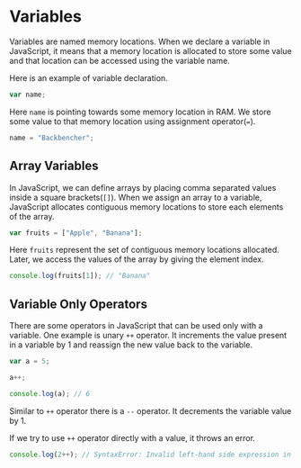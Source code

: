 
<Layout>
<SEO title="Variables in JavaScript" />
<JSLayout>

# Variables

Variables are named memory locations. When we declare a variable in JavaScript, it means that a memory location is allocated to store some value and that location can be accessed using the variable name.

Here is an example of variable declaration.

```javascript
var name;
```

Here `name` is pointing towards some memory location in RAM. We store some value to that memory location using assignment operator(`=`).

```javascript
name = "Backbencher";
```

## Array Variables

In JavaScript, we can define arrays by placing comma separated values inside a square brackets(`[]`). When we assign an array to a variable, JavaScript allocates contiguous memory locations to store each elements of the array.

```javascript
var fruits = ["Apple", "Banana"];
```

Here `fruits` represent the set of contiguous memory locations allocated. Later, we access the values of the array by giving the element index.

```javascript
console.log(fruits[1]); // "Banana"
```

## Variable Only Operators

There are some operators in JavaScript that can be used only with a variable. One example is unary `++` operator. It increments the value present in a variable by 1 and reassign the new value back to the variable.

```javascript
var a = 5;

a++;

console.log(a); // 6
```

Similar to `++` operator there is a `--` operator. It decrements the variable value by 1.

If we try to use `++` operator directly with a value, it throws an error.

```javascript
console.log(2++); // SyntaxError: Invalid left-hand side expression in postfix operation
```

</JSLayout>
</Layout>
